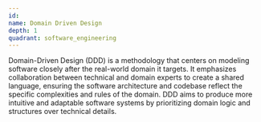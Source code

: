 ```yaml
---
id:
name: Domain Driven Design
depth: 1
quadrant: software_engineering
---
```


Domain-Driven Design (DDD) is a methodology that centers on modeling software closely after the real-world domain it targets.
It emphasizes collaboration between technical and domain experts to create a shared language, ensuring the software architecture and codebase reflect the specific complexities and rules of the domain.
DDD aims to produce more intuitive and adaptable software systems by prioritizing domain logic and structures over technical details.
